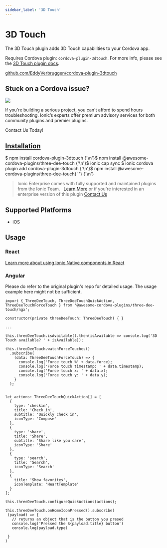 ```yaml
---
sidebar_label: '3D Touch'
---
```



# 3D Touch

The 3D Touch plugin adds 3D Touch capabilities to your Cordova app.

Requires Cordova plugin: `cordova-plugin-3dtouch`. For more info, please see the [3D Touch plugin docs](https://github.com/EddyVerbruggen/cordova-plugin-3dtouch).

<p>
  <a href="https://github.com/EddyVerbruggen/cordova-plugin-3dtouch" target="_blank" rel="noopener" className="git-link">github.com/EddyVerbruggen/cordova-plugin-3dtouch</a>
</p>

<h2>Stuck on a Cordova issue?</h2>
<DocsCard
  className="cordova-ee-card"
  header="Don't waste precious time on plugin issues."
  href="https://ionicframework.com/sales?product_of_interest=Ionic%20Native"
>
  <div>
    <img src="/docs/icons/native-cordova-bot.png" className="cordova-ee-img" />
    <p>If you're building a serious project, you can't afford to spend hours troubleshooting. Ionic’s experts offer premium advisory services for both community plugins and premier plugins.</p>
    <DocsButton className="native-ee-detail">Contact Us Today!</DocsButton>
  </div>
</DocsCard>

<h2 id="installation">
  <a href="#installation">Installation</a>
</h2>
<Tabs
  groupId="runtime"
  defaultValue="Capacitor"
  values={[
    { value: 'Capacitor', label: 'Capacitor' },
    { value: 'Cordova', label: 'Cordova' },
    { value: 'Enterprise', label: 'Enterprise' },
  ]}
>
  <TabItem value="Capacitor">
    <CodeBlock className="language-shell">
      $ npm install cordova-plugin-3dtouch {'\n'}$ npm install @awesome-cordova-plugins/three-dee-touch {'\n'}$ ionic
      cap sync
    </CodeBlock>
  </TabItem>
  <TabItem value="Cordova">
    <CodeBlock className="language-shell">
      $ ionic cordova plugin add cordova-plugin-3dtouch {'\n'}$ npm install @awesome-cordova-plugins/three-dee-touch{' '}
      {'\n'}
    </CodeBlock>
  </TabItem>
  <TabItem value="Enterprise">
    <blockquote>
      Ionic Enterprise comes with fully supported and maintained plugins from the Ionic Team. &nbsp;
      <a className="btn" href="https://ionic.io/docs/premier-plugins">Learn More</a> or if you're interested in an enterprise version of this plugin <a className="btn" href="https://ionicframework.com/sales?product_of_interest=Ionic%20Enterprise%20Engine">Contact Us</a>
    </blockquote>
  </TabItem>
</Tabs>

## Supported Platforms

- iOS

## Usage

### React

[Learn more about using Ionic Native components in React](../native-community.md#react)

### Angular

Please do refer to the original plugin's repo for detailed usage. The usage example here might not be sufficient.

```tsx
import { ThreeDeeTouch, ThreeDeeTouchQuickAction, ThreeDeeTouchForceTouch } from '@awesome-cordova-plugins/three-dee-touch/ngx';

constructor(private threeDeeTouch: ThreeDeeTouch) { }

...

this.threeDeeTouch.isAvailable().then(isAvailable => console.log('3D Touch available? ' + isAvailable));

this.threeDeeTouch.watchForceTouches()
  .subscribe(
    (data: ThreeDeeTouchForceTouch) => {
      console.log('Force touch %' + data.force);
      console.log('Force touch timestamp: ' + data.timestamp);
      console.log('Force touch x: ' + data.x);
      console.log('Force touch y: ' + data.y);
    }
  );


let actions: ThreeDeeTouchQuickAction[] = [
  {
    type: 'checkin',
    title: 'Check in',
    subtitle: 'Quickly check in',
    iconType: 'Compose'
  },
  {
    type: 'share',
    title: 'Share',
    subtitle: 'Share like you care',
    iconType: 'Share'
  },
  {
    type: 'search',
    title: 'Search',
    iconType: 'Search'
  },
  {
    title: 'Show favorites',
    iconTemplate: 'HeartTemplate'
  }
];

this.threeDeeTouch.configureQuickActions(actions);

this.threeDeeTouch.onHomeIconPressed().subscribe(
 (payload) => {
   // returns an object that is the button you presed
   console.log('Pressed the ${payload.title} button')
   console.log(payload.type)

 }
)
```
